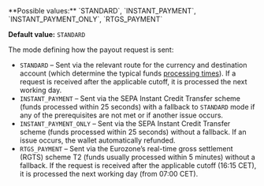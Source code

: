 <ParamField body="PayoutModeRequested" type="string">   
**Possible values:** `STANDARD`, `INSTANT_PAYMENT`, `INSTANT_PAYMENT_ONLY`, `RTGS_PAYMENT`

**Default value:** `STANDARD`

The mode defining how the payout request is sent:
- `STANDARD` – Sent via the relevant route for the currency and destination account (which determine the typical funds [processing times](/guides/payouts#cutoffs-and-processing-times)). If a request is received after the applicable cutoff, it is processed the next working day.
- `INSTANT_PAYMENT` – Sent via the SEPA Instant Credit Transfer scheme (funds processed within 25 seconds) with a fallback to `STANDARD` mode if any of the prerequisites are not met or if another issue occurs.
- `INSTANT_PAYMENT_ONLY` – Sent via the SEPA Instant Credit Transfer scheme (funds processed within 25 seconds) without a fallback. If an issue occurs, the wallet automatically refunded.
- `RTGS_PAYMENT` – Sent via the Eurozone’s real-time gross settlement (RGTS) scheme T2 (funds usually processed within 5 minutes) without a fallback. If the request is received after the applicable cutoff (16:15 CET), it is processed the next working day (from 07:00 CET).
</ParamField>